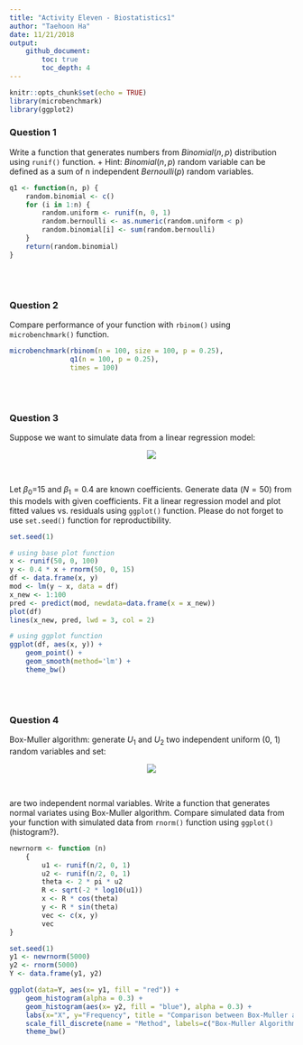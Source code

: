 ```yaml
---
title: "Activity Eleven - Biostatistics1"
author: "Taehoon Ha"
date: 11/21/2018
output: 
    github_document:
        toc: true
        toc_depth: 4
---
```


```r
knitr::opts_chunk$set(echo = TRUE)
library(microbenchmark)
library(ggplot2)
```

### Question 1
Write a function that generates numbers from $Binomial(n, p)$ distribution using `runif()` function. 
+ Hint: $Binomial(n, p)$ random variable can be defined as a sum of n independent $Bernoulli(p)$ random variables.
```r
q1 <- function(n, p) {
    random.binomial <- c()
    for (i in 1:n) {
        random.uniform <- runif(n, 0, 1)
        random.bernoulli <- as.numeric(random.uniform < p)
        random.binomial[i] <- sum(random.bernoulli)
    }
    return(random.binomial)
}
```

<br><br>

### Question 2
Compare performance of your function with `rbinom()` using `microbenchmark()` function.
```r
microbenchmark(rbinom(n = 100, size = 100, p = 0.25),
               q1(n = 100, p = 0.25),
               times = 100)
```

<br><br>

### Question 3
Suppose we want to simulate data from a linear regression model:

<p align="center">
<img src = 'https://ws1.sinaimg.cn/large/006tNbRwly1fxgcsuhyd6j30jj02faa6.jpg'>
</p>
<br>

Let $\beta_0$=15 and $\beta_1=0.4$ are known coefficients. Generate data ($N=50$) from this models with given coefficients. Fit a linear regression model and plot fitted values vs. residuals using `ggplot()` function. Please do not forget to use `set.seed()` function for reproductibility.
```r
set.seed(1)

# using base plot function
x <- runif(50, 0, 100)
y <- 0.4 * x + rnorm(50, 0, 15)
df <- data.frame(x, y)
mod <- lm(y ~ x, data = df)
x_new <- 1:100
pred <- predict(mod, newdata=data.frame(x = x_new))
plot(df)
lines(x_new, pred, lwd = 3, col = 2)

# using ggplot function
ggplot(df, aes(x, y)) +
    geom_point() +
    geom_smooth(method='lm') +
    theme_bw()
```

<br><br>

### Question 4
Box-Muller algorithm: generate $U_1$ and $U_2$ two independent uniform (0, 1) random variables and set:

<p align="center">
<img src = 'https://ws1.sinaimg.cn/large/006tNbRwly1fxgqt6hpblj309i042t8q.jpg'>
</p>
<br>

are two independent normal variables. Write a function that generates normal variates using Box-Muller
algorithm. Compare simulated data from your function with simulated data from `rnorm()` function
using `ggplot()` (histogram?).

```r
newrnorm <- function (n) 
    {
        u1 <- runif(n/2, 0, 1)
        u2 <- runif(n/2, 0, 1)
        theta <- 2 * pi * u2
        R <- sqrt(-2 * log10(u1))
        x <- R * cos(theta)
        y <- R * sin(theta)
        vec <- c(x, y)
        vec
}

set.seed(1)
y1 <- newrnorm(5000) 
y2 <- rnorm(5000)
Y <- data.frame(y1, y2)

ggplot(data=Y, aes(x= y1, fill = "red")) + 
    geom_histogram(alpha = 0.3) + 
    geom_histogram(aes(x= y2, fill = "blue"), alpha = 0.3) +
    labs(x="X", y="Frequency", title = "Comparison between Box-Muller algorithm and Normal distribution ") +
    scale_fill_discrete(name = "Method", labels=c("Box-Muller Algorithm","Normal Distribution")) +
    theme_bw()
```

